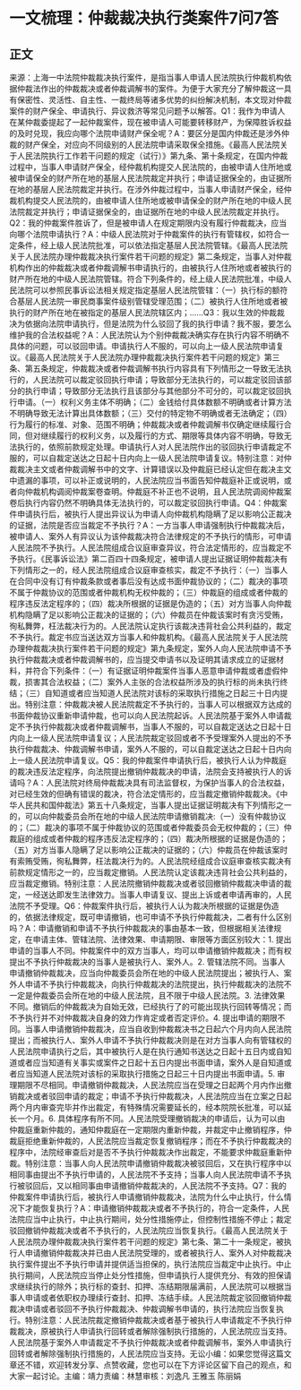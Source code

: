 # 一文梳理：仲裁裁决执行类案件7问7答
## 正文
来源：上海一中法院仲裁裁决执行案件，是指当事人申请人民法院执行仲裁机构依据仲裁法作出的仲裁裁决或者仲裁调解书的案件。为便于大家充分了解仲裁这一具有保密性、灵活性、自主性、一裁终局等诸多优势的纠纷解决机制，本文现对仲裁案件的财产保全、申请执行、异议救济等常见问题予以解答。Q1：我作为申请人在某仲裁委提起了一起仲裁案件，现在被申请人可能要转移财产，为保障胜诉权益的及时兑现，我应向哪个法院申请财产保全呢？A：要区分是国内仲裁还是涉外仲裁的财产保全，对应向不同级别的人民法院申请采取保全措施。《最高人民法院关于人民法院执行工作若干问题的规定（试行）》第九条、第十条规定，在国内仲裁过程中，当事人申请财产保全，经仲裁机构提交人民法院的，由被申请人住所地或被申请保全的财产所在地的基层人民法院裁定并执行；申请证据保全的，由证据所在地的基层人民法院裁定并执行。在涉外仲裁过程中，当事人申请财产保全，经仲裁机构提交人民法院的，由被申请人住所地或被申请保全的财产所在地的中级人民法院裁定并执行；申请证据保全的，由证据所在地的中级人民法院裁定并执行。Q2：我的仲裁案件胜诉了，但是被申请人在规定期限内没有履行仲裁裁决，应当向哪个法院申请执行？A：中级人民法院对于仲裁案件的执行有管辖权，如符合一定条件，经上级人民法院批准，可以依法指定基层人民法院管辖。《最高人民法院关于人民法院办理仲裁裁决执行案件若干问题的规定》第二条规定，当事人对仲裁机构作出的仲裁裁决或者仲裁调解书申请执行的，由被执行人住所地或者被执行的财产所在地的中级人民法院管辖。符合下列条件的，经上级人民法院批准，中级人民法院可以参照民事诉讼法相关规定指定基层人民法院管辖：（一）执行标的额符合基层人民法院一审民商事案件级别管辖受理范围；（二）被执行人住所地或者被执行的财产所在地在被指定的基层人民法院辖区内；......Q3：我以生效的仲裁裁决为依据向法院申请执行，但是法院为什么驳回了我的执行申请？我不服，要怎么维护我的合法权益呢？A：人民法院认为个别仲裁裁决确实存在执行内容不明确不具体的问题，可以驳回申请。申请执行人不服的，可以向上一级人民法院申请复议。《最高人民法院关于人民法院办理仲裁裁决执行案件若干问题的规定》第三条、第五条规定，仲裁裁决或者仲裁调解书执行内容具有下列情形之一导致无法执行的，人民法院可以裁定驳回执行申请；导致部分无法执行的，可以裁定驳回该部分的执行申请；导致部分无法执行且该部分与其他部分不可分的，可以裁定驳回执行申请。（一）权利义务主体不明确；（二）金钱给付具体数额不明确或者计算方法不明确导致无法计算出具体数额；（三）交付的特定物不明确或者无法确定；（四）行为履行的标准、对象、范围不明确；仲裁裁决或者仲裁调解书仅确定继续履行合同，但对继续履行的权利义务，以及履行的方式、期限等具体内容不明确，导致无法执行的，依照前款规定处理。申请执行人对人民法院作出的驳回执行申请裁定不服的，可以自裁定送达之日起十日内向上一级人民法院申请复议。特别注意：对仲裁裁决主文或者仲裁调解书中的文字、计算错误以及仲裁庭已经认定但在裁决主文中遗漏的事项，可以补正或说明的，人民法院应当书面告知仲裁庭补正或说明，或者向仲裁机构调阅仲裁案卷查明。仲裁庭不补正也不说明，且人民法院调阅仲裁案卷后执行内容仍然不明确具体无法执行的，可以裁定驳回执行申请。Q4：仲裁案件申请执行后，被执行人提出异议认为申请人向仲裁机构隐瞒了足以影响公正裁决的证据，法院是否应当裁定不予执行？A：一方当事人申请强制执行仲裁裁决后，被申请人、案外人有异议认为该仲裁裁决符合法律规定的不予执行的情形，可申请人民法院不予执行。人民法院组成合议庭审查异议，符合法定情形的，应当裁定不予执行。《民事诉讼法》第二百四十四条规定，被申请人提出证据证明仲裁裁决有下列情形之一的，经人民法院组成合议庭审查核实，裁定不予执行：（一）当事人在合同中没有订有仲裁条款或者事后没有达成书面仲裁协议的；（二）裁决的事项不属于仲裁协议的范围或者仲裁机构无权仲裁的；（三）仲裁庭的组成或者仲裁的程序违反法定程序的；（四）裁决所根据的证据是伪造的；（五）对方当事人向仲裁机构隐瞒了足以影响公正裁决的证据的；（六）仲裁员在仲裁该案时有贪污受贿，徇私舞弊，枉法裁决行为的。人民法院认定执行该裁决违背社会公共利益的，裁定不予执行。裁定书应当送达双方当事人和仲裁机构。《最高人民法院关于人民法院办理仲裁裁决执行案件若干问题的规定》第九条规定，案外人向人民法院申请不予执行仲裁裁决或者仲裁调解书的，应当提交申请书以及证明其请求成立的证据材料，并符合下列条件：（一）有证据证明仲裁案件当事人恶意申请仲裁或者虚假仲裁，损害其合法权益；（二）案外人主张的合法权益所涉及的执行标的尚未执行终结；（三）自知道或者应当知道人民法院对该标的采取执行措施之日起三十日内提出。特别注意：仲裁裁决被人民法院裁定不予执行的，当事人可以根据双方达成的书面仲裁协议重新申请仲裁，也可以向人民法院起诉。人民法院基于案外人申请裁定不予执行仲裁裁决或者仲裁调解书，当事人不服的，可以自裁定送达之日起十日内向上一级人民法院申请复议；人民法院裁定驳回或者不予受理案外人提出的不予执行仲裁裁决、仲裁调解书申请，案外人不服的，可以自裁定送达之日起十日内向上一级人民法院申请复议。Q5：我的仲裁案件申请执行后，被执行人认为仲裁庭的裁决违反法定程序，向法院提出撤销仲裁裁决的申请，法院会支持被执行人的诉请吗？A：人民法院对终局仲裁裁决具有司法监督权，为保护当事人的合法权益，对已经生效的但确有错误的裁决，符合法定情形的，应当裁定撤销仲裁裁决。《中华人民共和国仲裁法》第五十八条规定，当事人提出证据证明裁决有下列情形之一的，可以向仲裁委员会所在地的中级人民法院申请撤销裁决:（一）没有仲裁协议的；（二）裁决的事项不属于仲裁协议的范围或者仲裁委员会无权仲裁的；（三）仲裁庭的组成或者仲裁的程序违反法定程序的；（四）裁决所根据的证据是伪造的；（五）对方当事人隐瞒了足以影响公正裁决的证据的；（六）仲裁员在仲裁该案时有索贿受贿，徇私舞弊，枉法裁决行为的。人民法院经组成合议庭审查核实裁决有前款规定情形之一的，应当裁定撤销。人民法院认定该裁决违背社会公共利益的，应当裁定撤销。特别注意：人民法院撤销仲裁裁决或者驳回撤销仲裁裁决申请的裁定，一经送达即发生法律效力。当事人申请复议、提出上诉或者申请再审的，人民法院不予受理。Q6：仲裁案件执行后，被执行人认为裁决所根据的证据是伪造的，依据法律规定，既可申请撤销，也可申请不予执行仲裁裁决，二者有什么区别吗？A：申请撤销和申请不予执行仲裁裁决的事由基本一致，但根据相关法律规定，在申请主体、管辖法院、法律效果、申请期限、审限等方面区别较大：1. 提出申请的当事人不同。仲裁案件中的双方当事人，均可以申请撤销仲裁裁决；而有权提出不予执行仲裁裁决的当事人是被执行人、案外人。2. 管辖法院不同。当事人申请撤销仲裁裁决，应当向仲裁委员会所在地的中级人民法院提出；被执行人、案外人申请不予执行仲裁裁决，向执行仲裁裁决的法院提出，执行仲裁裁决的法院不一定是仲裁委员会所在地的中级人民法院，且不限于中级人民法院。3. 法律效果不同。撤销后的仲裁裁决为自始无效，已经执行了的可能出现执行回转等情况；而不予执行并不对仲裁裁决自身的效力作肯定或者否定评价。4. 提出申请的期限不同。当事人申请撤销仲裁裁决，应当自收到仲裁裁决书之日起六个月内向人民法院提出；而被执行人、案外人申请不予执行仲裁裁决则是在对方当事人向有管辖权的人民法院申请执行之后，其中被执行人是在执行通知书送达之日起十五日内或自知道或者应当知道有关事实或案件之日起十五日内提出书面申请，案外人是自知道或者应当知道人民法院对该标的采取执行措施之日起三十日内提出书面申请。5. 审理期限不尽相同。申请撤销仲裁裁决，人民法院应当在受理之日起两个月内作出撤销裁决或者驳回申请的裁定；申请不予执行仲裁裁决，人民法院应当在立案之日起两个月内审查完毕并作出裁定，有特殊情况需要延长的，经本院院长批准，可以延长一个月。6. 具体程序有所不同。人民法院受理撤销裁决的申请后，认为可以由仲裁庭重新仲裁的，通知仲裁庭在一定期限内重新仲裁，并裁定中止撤销程序，仲裁庭拒绝重新仲裁的，人民法院应当裁定恢复撤销程序；而在不予执行仲裁裁决的程序中，法院经审查后对是否不予执行仲裁裁决作出裁定，不能要求仲裁庭重新仲裁。特别注意：当事人向人民法院申请撤销仲裁裁决被驳回后，又在执行程序中以相同事由提出不予执行申请的，人民法院不予支持；当事人向人民法院申请不予执行被驳回后，又以相同事由申请撤销仲裁裁决的，人民法院不予支持。Q7：我的仲裁案件申请执行后，被执行人申请撤销仲裁裁决，法院为什么中止执行，什么情况下才能恢复执行？A：申请撤销仲裁裁决或者不予执行的，符合一定条件，人民法院应当中止执行，中止执行期间，处分性措施停止，但控制性措施不停止；裁定驳回撤销仲裁裁决或者不予执行的，人民法院应当恢复执行。《最高人民法院关于人民法院办理仲裁裁决执行案件若干问题的规定》第七条、第二十一条规定，被执行人申请撤销仲裁裁决并已由人民法院受理的，或者被执行人、案外人对仲裁裁决执行案件提出不予执行申请并提供适当担保的，执行法院应当裁定中止执行。中止执行期间，人民法院应当停止处分性措施，但申请执行人提供充分、有效的担保请求继续执行的除外；执行标的查封、扣押、冻结期限届满前，人民法院可以根据当事人申请或者依职权办理续行查封、扣押、冻结手续。人民法院裁定驳回撤销仲裁裁决申请或者驳回不予执行仲裁裁决、仲裁调解书申请的，执行法院应当恢复执行。特别注意：人民法院裁定撤销仲裁裁决或者基于被执行人申请裁定不予执行仲裁裁决，原被执行人申请执行回转或者解除强制执行措施的，人民法院应当支持。人民法院基于案外人申请裁定不予执行仲裁裁决或者仲裁调解书，案外人申请执行回转或者解除强制执行措施的，人民法院应当支持。无讼小编：如果您觉得这篇文章还不错，欢迎转发分享、点赞收藏，您也可以在下方评论区留下自己的观点，和大家一起讨论。主编：靖力责编：林慧审核：刘逸凡 王雅玉 陈丽娟 